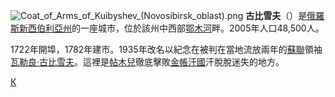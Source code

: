 {{coord|55|26|N|78|19|E|display=title}}
[[File:Coat_of_Arms_of_Kuibyshev_(Novosibirsk_oblast).png|right]]
'''古比雪夫'''（{{lang-ru|Куйбышев}}）是[[俄羅斯|俄羅斯]][[新西伯利亞州|新西伯利亞州]]的一座城市，位於該州中西部[[鄂木河|鄂木河]]畔。2005年人口48,500人。

1722年開埠，1782年建市。1935年改名以紀念在被判在當地流放兩年的[[蘇聯|蘇聯]]領袖[[瓦勒良·古比雪夫|瓦勒良·古比雪夫]]。這裡是[[帖木兒|帖木兒]]徹底擊敗[[金帳汗國|金帳汗國]]汗脫脫迷失的地方。

{{Cities and towns in Novosibirsk Oblast}}

[[Category:新西伯利亞州城市|К]]